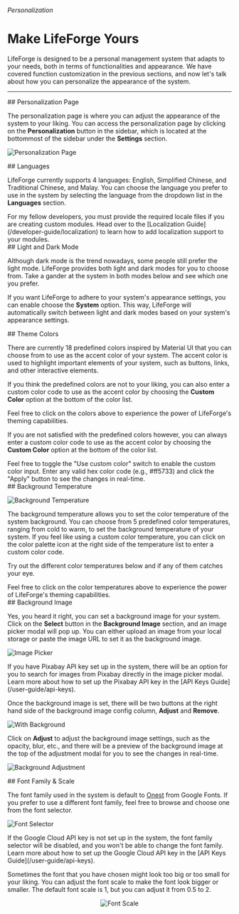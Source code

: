 
###### Personalization

# Make LifeForge Yours

LifeForge is designed to be a personal management system that adapts to your needs, both in terms of functionalities and appearance. We have covered function customization in the previous sections, and now let's talk about how you can personalize the appearance of the system.

---

<section id="personalization-page">
## Personalization Page

The personalization page is where you can adjust the appearance of the system to your liking. You can access the personalization page by clicking on the **Personalization** button in the sidebar, which is located at the bottommost of the sidebar under the **Settings** section.

![Personalization Page](https://raw.githubusercontent.com/Lifeforge-app/lifeforge-docs-media/main/assets/user-personalization/personalization-page.webp)

</section>

<section id="languages">
## Languages

LifeForge currently supports 4 languages: English, Simplified Chinese, and Traditional Chinese, and Malay. You can choose the language you prefer to use in the system by selecting the language from the dropdown list in the **Languages** section.

<Note>
For my fellow developers, you must provide the required locale files if you are creating custom modules. Head over to the [Localization Guide](/developer-guide/localization) to learn how to add localization support to your modules.
</Note>
</section>

<section id="light-and-dark-mode">
## Light and Dark Mode

Although dark mode is the trend nowadays, some people still prefer the light mode. LifeForge provides both light and dark modes for you to choose from. Take a gander at the system in both modes below and see which one you prefer.

<LightAndDarkMode />

If you want LifeForge to adhere to your system's appearance settings, you can enable choose the **System** option. This way, LifeForge will automatically switch between light and dark modes based on your system's appearance settings.

</section>

<section id="theme-colors">
## Theme Colors

There are currently 18 predefined colors inspired by Material UI that you can choose from to use as the accent color of your system. The accent color is used to highlight important elements of your system, such as buttons, links, and other interactive elements.

If you think the predefined colors are not to your liking, you can also enter a custom color code to use as the accent color by choosing the **Custom Color** option at the bottom of the color list.

<ThemeColors />

<Note>
  Feel free to click on the colors above to experience the power of LifeForge's theming capabilities.
</Note>

If you are not satisfied with the predefined colors however, you can always enter a custom color code to use as the accent color by choosing the **Custom Color** option at the bottom of the color list.

<CustomColorInput />

<Note>
  Feel free to toggle the "Use custom color" switch to enable the custom color input. Enter any valid hex color code (e.g., #ff5733) and click the "Apply" button to see the changes in real-time.
</Note>
</section>

<section id="background-temperature">
## Background Temperature

![Background Temperature](https://raw.githubusercontent.com/Lifeforge-app/lifeforge-docs-media/main/assets/bgTemp/6.webp)

The background temperature allows you to set the color temperature of the system background. You can choose from 5 predefined color temperatures, ranging from cold to warm, to set the background temperature of your system. If you feel like using a custom color temperature, you can click on the color palette icon at the right side of the temperature list to enter a custom color code.


Try out the different color temperatures below and if any of them catches your eye.

<BgTemp />

<Note>
  Feel free to click on the color temperatures above to experience the power of LifeForge's theming capabilities.
</Note>
</section>

<section id="background-image">
## Background Image

Yes, you heard it right, you can set a background image for your system. Click on the **Select** button in the **Background Image** section, and an image picker modal will pop up. You can either upload an image from your local storage or paste the image URL to set it as the background image.

![Image Picker](https://raw.githubusercontent.com/Lifeforge-app/lifeforge-docs-media/main/assets/user-personalization/image-picker.webp)

<Note>
  If you have Pixabay API key set up in the system, there will be an option for
  you to search for images from Pixabay directly in the image picker modal.
  Learn more about how to set up the Pixabay API key in the [API Keys
  Guide](/user-guide/api-keys).
</Note>

Once the background image is set, there will be two buttons at the right hand side of the background image config column, **Adjust** and **Remove**.

![With Background](https://raw.githubusercontent.com/Lifeforge-app/lifeforge-docs-media/main/assets/user-personalization/with-background.webp)

Click on **Adjust** to adjust the background image settings, such as the opacity, blur, etc., and there will be a preview of the background image at the top of the adjustment modal for you to see the changes in real-time.

![Background Adjustment](https://raw.githubusercontent.com/Lifeforge-app/lifeforge-docs-media/main/assets/user-personalization/adjust-modal.webp)
</section>

<section id="font-family-&-scale">
## Font Family & Scale

The font family used in the system is default to [Onest](https://fonts.google.com/specimen/Onest) from Google Fonts. If you prefer to use a different font family, feel free to browse and choose one from the font selector.

![Font Selector](https://raw.githubusercontent.com/Lifeforge-app/lifeforge-docs-media/main/assets/user-personalization/font-family-picker.webp)

<Note>
If the Google Cloud API key is not set up in the system, the font family selector will be disabled, and you won't be able to change the font family. Learn more about how to set up the Google Cloud API key in the [API Keys Guide](/user-guide/api-keys).
</Note>

Sometimes the font that you have chosen might look too big or too small for your liking. You can adjust the font scale to make the font look bigger or smaller. The default font scale is 1, but you can adjust it from 0.5 to 2.

<center>
<img src="https://raw.githubusercontent.com/Lifeforge-app/lifeforge-docs-media/main/assets/user-personalization/font-scale.webp" alt="Font Scale" className="sm:w-1/3 mt-8 rounded-lg" />
</center>
</section>
